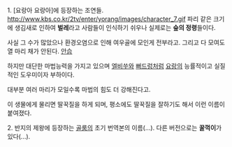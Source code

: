 1. [요랑아 요랑아]에 등장하는 조연들.
http://www.kbs.co.kr/2tv/enter/yorang/images/character_7.gif
파리 같은 크기에 생김새로 인하여 '''벌레'''라고 사람들이 인식하기 쉬우나 실제로는 '''숲의 정령'''들이다. 

사실 그 수가 많았으나 환경오염으로 인해 여우골에 모인게 전부라고. 그리고 다 모여도 열 마리 채가 안된다. [[안습]]

하지만 대단한 마법능력을 가지고 있으며 [[엘비쑤]]와 [[뻐드렁]]처럼 [[요랑]]의 능률적이고 실질적인 도우미이자 부하이다.

대부분 여러 마리가 모일수록 마법의 힘도 더 강해진다고.

이 생물에게 물리면 딸꾹질을 하게 되며, 평소에도 딸꾹질을 잘하기도 해서 이런 이름이 붙여졌다.


2. 반지의 제왕에 등장하는 [[골룸]]의 초기 번역본의 이름(…).
다른 버전으로는 '''꿀꺽이'''가 있다(...).
